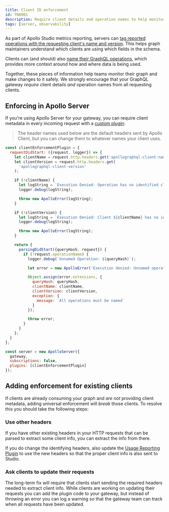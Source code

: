 ```yaml
---
title: Client ID enforcement
id: TN0001
description: Require client details and operation names to help monitor schema usage
tags: [server, observability]
---
```


As part of Apollo Studio metrics reporting, servers can [tag reported operations with the requesting client's name and version](https://www.apollographql.com/docs/studio/metrics/client-awareness). This helps graph maintainers understand which clients are using which fields in the schema.

Clients can (and should) also [name their GraphQL operations](https://www.apollographql.com/docs/react/data/operation-best-practices/#name-all-operations), which provides more context around how and where data is being used.

Together, these pieces of information help teams monitor their graph and make changes to it safely. We strongly encourage that your GraphQL gateway _require_ client details _and_ operation names from all requesting clients.

## Enforcing in Apollo Server

If you're using Apollo Server for your gateway, you can require client metadata in every incoming request with a [custom plugin](https://www.apollographql.com/docs/apollo-server/integrations/plugins/):

> The header names used below are the default headers sent by Apollo Client, but you can change them to whatever names your client uses.

```js title="index.js"
const clientEnforcementPlugin = {
  requestDidStart: ({request, logger}) => {
    let clientName = request.http.headers.get('apollographql-client-name');
    let clientVersion = request.http.headers.get(
      'apollographql-client-version'
    );

    if (!clientName) {
      let logString = `Execution Denied: Operation has no identified client`;
      logger.debug(logString);

      throw new ApolloError(logString);
    }

    if (!clientVersion) {
      let logString = `Execution Denied: Client ${clientName} has no identified version`;
      logger.debug(logString);

      throw new ApolloError(logString);
    }

    return {
      parsingDidStart({queryHash, request}) {
        if (!request.operationName) {
          logger.debug(`Unnamed Operation: ${queryHash}`);

          let error = new ApolloError('Execution denied: Unnamed operation');

          Object.assign(error.extensions, {
            queryHash: queryHash,
            clientName: clientName,
            clientVersion: clientVersion,
            exception: {
              message: `All operations must be named`
            }
          });

          throw error;
        }
      }
    };
  }
};

const server = new ApolloServer({
  gateway,
  subscriptions: false,
  plugins: [clientEnforcementPlugin]
});
```

## Adding enforcement for existing clients

If clients are already consuming your graph and _are not_ providing client metadata, adding universal enforcement will _break_ those clients. To resolve this you should take the following steps:

### Use other headers

If you have other existing headers in your HTTP requests that can be parsed to extract some client info, you can extract the info from there.

If you do change the identifying headers, also update the [Usage Reporting Plugin](https://www.apollographql.com/docs/studio/metrics/client-awareness/#advanced-apollo-server-configuration) to use the new headers so that the proper client info is also sent to Studio.

### Ask clients to update their requests

The long-term fix will require that clients start sending the required headers needed to extract client info. While clients are working on updating their requests you can add the plugin code to your gateway, but instead of throwing an error you can log a warning so that the gateway team can track when all requests have been updated.
